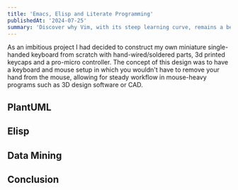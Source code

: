 ```yaml
---
title: 'Emacs, Elisp and Literate Programming'
publishedAt: '2024-07-25'
summary: 'Discover why Vim, with its steep learning curve, remains a beloved tool among developers for editing code efficiently and effectively.'
---
```


As an imbitious project I had decided to construct my own miniature single-handed keyboard from scratch with hand-wired/soldered parts, 3d printed keycaps and a pro-micro controller.
The concept of this design was to have a keyboard and mouse setup in which you wouldn't have to remove your hand from the mouse, allowing for steady workflow in mouse-heavy programs such as 3D design software or CAD.

## PlantUML

## Elisp

## Data Mining

## Conclusion

